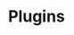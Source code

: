---
title: Plugins
description: Integrate your Agent with other libraries and services.
index: true
full: true
---